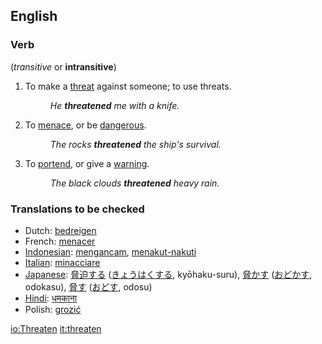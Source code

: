 ==English==

===Verb===
{{en-infl-reg-consonant|threaten||}}  (''transitive'' or '''intransitive''')
# To make a [[threat]] against someone; to use threats.
#:''He '''threatened''' me with a knife.''
# To [[menace]], or be [[dangerous]].
#:''The rocks '''threatened''' the ship's survival.''
# To [[portend]], or give a [[warning]].
#:''The black clouds '''threatened''' heavy rain.''

===Translations to be checked===
{{checktrans}}
*Dutch: [[bedreigen]]
*French: [[menacer]]
*[[Indonesian]]: [[ancam|mengancam]], [[takut|menakut-nakuti]]
*[[Italian]]: [[minacciare]]
*[[Japanese]]: [[脅迫]]する ([[きょうはく]]する, kyōhaku-suru), [[脅かす]] ([[おどかす]], odokasu), [[脅す]] ([[おどす]], odosu)
*[[Hindi]]: [[धमकाना]]
*Polish: [[grozić]]

[[io:Threaten]]
[[it:threaten]]